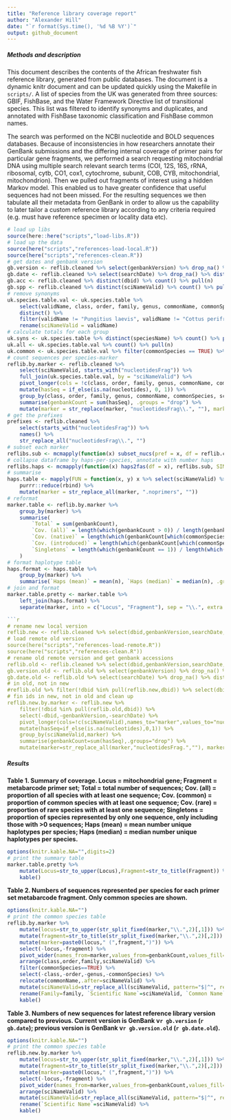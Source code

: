 ```yaml
---
title: "Reference library coverage report"
author: "Alexander Hill"
date: "`r format(Sys.time(), '%d %B %Y')`"
output: github_document
---
```



##### Methods and description
This document describes the contents of the African freshwater fish reference library, generated from public databases. 
The document is a dynamic knitr document and can be updated quickly using the Makefile in `scripts/`.
A list of species from the UK was generated from three sources: GBIF, FishBase, and the Water Framework Directive list of transitional species.
This list was filtered to identify synonyms and duplicates, and annotated with FishBase taxonomic classification and FishBase common names.

The search was performed on the NCBI nucleotide and BOLD sequences databases. 
Because of inconsistencies in how researchers annotate their GenBank submissions and the differing internal coverage of primer pairs for particular gene fragments, we performed a search requesting mitochondrial DNA using multiple search relevant search terms (COI, 12S, 16S, rRNA, ribosomal, cytb, CO1, cox1, cytochrome, subunit, COB, CYB, mitochondrial, mitochondrion).
Then we pulled out fragments of interest using a hidden Markov model. This enabled us to have greater confidence that useful sequences had not been missed.
For the resulting sequences we then tabulate all their metadata from GenBank in order to allow us the capability to later tailor a custom reference library according to any criteria required (e.g. must have reference specimen or locality data etc).


```r
# load up libs
source(here::here("scripts","load-libs.R"))
# load up the data
source(here("scripts","references-load-local.R"))
source(here("scripts","references-clean.R"))
# get dates and genbank version
gb.version <- reflib.cleaned %>% select(genbankVersion) %>% drop_na() %>% distinct(genbankVersion) %>% pull(genbankVersion)
gb.date <- reflib.cleaned %>% select(searchDate) %>% drop_na() %>% distinct(searchDate) %>% pull(searchDate)
gb.acc <- reflib.cleaned %>% distinct(dbid) %>% count() %>% pull(n)
gb.spp <- reflib.cleaned %>% distinct(sciNameValid) %>% count() %>% pull(n)
# remove synonyms
uk.species.table.val <- uk.species.table %>% 
    select(validName, class, order, family, genus, commonName, commonSpecies) %>% 
    distinct() %>% 
    filter(validName != "Pungitius laevis", validName != "Cottus perifretum", validName != "Atherina presbyter") %>%
    rename(sciNameValid = validName)
# calculate totals for each group
uk.syns <- uk.species.table %>% distinct(speciesName) %>% count() %>% pull(n)
uk.all <- uk.species.table.val %>% count() %>% pull(n)
uk.common <- uk.species.table.val %>% filter(commonSpecies == TRUE) %>% count() %>% pull(n)
# count sequences per species-marker
reflib.by.marker <- reflib.cleaned %>%
    select(sciNameValid, starts_with("nucleotidesFrag")) %>%
    full_join(uk.species.table.val, by = "sciNameValid") %>%
    pivot_longer(cols = !c(class, order, family, genus, commonName, commonSpecies, sciNameValid), names_to = "marker", values_to = "nucleotides") %>%
    mutate(hasSeq = if_else(is.na(nucleotides), 0, 1)) %>%
    group_by(class, order, family, genus, commonName, commonSpecies, sciNameValid, marker) %>%
    summarise(genbankCount = sum(hasSeq), .groups = "drop") %>%
    mutate(marker = str_replace(marker, "nucleotidesFrag\\.", ""), marker = str_replace(marker, ".noprimers", ""))
# get the prefixes 
prefixes <- reflib.cleaned %>%
    select(starts_with("nucleotidesFrag")) %>%
    names() %>%
    str_replace_all("nucleotidesFrag\\.", "")
# subset each marker
reflibs.sub <- mcmapply(function(x) subset_nucs(pref = x, df = reflib.cleaned), prefixes, SIMPLIFY = FALSE, USE.NAMES = TRUE, mc.cores = 2)
# collapse dataframe by haps-per-species, annotate with number haps
reflibs.haps <- mcmapply(function(x) haps2fas(df = x), reflibs.sub, SIMPLIFY = FALSE, USE.NAMES = TRUE, mc.cores = 2)
# summarise
haps.table <- mapply(FUN = function(x, y) x %>% select(sciNameValid) %>% count(sciNameValid) %>% mutate(marker = y), reflibs.haps, names(reflibs.haps), SIMPLIFY = FALSE) %>%
    purrr::reduce(rbind) %>%
    mutate(marker = str_replace_all(marker, ".noprimers", ""))
# reformat
marker.table <- reflib.by.marker %>%
    group_by(marker) %>%
    summarise(
        `Total` = sum(genbankCount),
        `Cov. (all)` = length(which(genbankCount > 0)) / length(genbankCount),
        `Cov. (native)` = length(which(genbankCount[which(commonSpecies == TRUE)] > 0)) / length(genbankCount[which(commonSpecies == TRUE)]),
        `Cov. (introduced)` = length(which(genbankCount[which(commonSpecies == FALSE)] > 0)) / length(genbankCount[which(commonSpecies == FALSE)]),
        `Singletons` = length(which(genbankCount == 1)) / length(which(genbankCount > 0))
    )
# format haplotype table
haps.format <- haps.table %>%
    group_by(marker) %>%
    summarise(`Haps (mean)` = mean(n), `Haps (median)` = median(n), .groups = "drop")
# join and format
marker.table.pretty <- marker.table %>%
    left_join(haps.format) %>%
    separate(marker, into = c("Locus", "Fragment"), sep = "\\.", extra = "merge")

```r
# rename new local version
reflib.new <- reflib.cleaned %>% select(dbid,genbankVersion,searchDate,sciNameValid,starts_with("nucleotidesFrag"))
# load remote old version
source(here("scripts","references-load-remote.R"))
source(here("scripts","references-clean.R"))
# rename old remote version and get genbank accessions
reflib.old <- reflib.cleaned %>% select(dbid,genbankVersion,searchDate,sciNameValid,starts_with("nucleotidesFrag"))
gb.version.old <- reflib.old %>% select(genbankVersion) %>% drop_na() %>% distinct(genbankVersion) %>% pull(genbankVersion)
gb.date.old <- reflib.old %>% select(searchDate) %>% drop_na() %>% distinct(searchDate) %>% pull(searchDate)
# in old, not in new
#reflib.old %>% filter(!dbid %in% pull(reflib.new,dbid)) %>% select(dbid,sciNameValid) %>% print(n=Inf)
# fin ids in new, not in old and clean up
reflib.new.by.marker <- reflib.new %>% 
    filter(!dbid %in% pull(reflib.old,dbid)) %>% 
    select(-dbid,-genbankVersion,-searchDate) %>% 
    pivot_longer(cols=!c(sciNameValid),names_to="marker",values_to="nucleotides") %>% 
    mutate(hasSeq=if_else(is.na(nucleotides),0,1)) %>% 
    group_by(sciNameValid,marker) %>%
    summarise(genbankCount=sum(hasSeq),.groups="drop") %>%
    mutate(marker=str_replace_all(marker,"nucleotidesFrag.",""), marker=str_replace_all(marker,".noprimers",""))
```


##### Results

**Table 1. Summary of coverage. Locus = mitochondrial gene; Fragment = metabarcode primer set; Total = total number of sequences; Cov. (all) = proportion of all species with at least one sequence; Cov. (common) = proportion of common species with at least one sequence; Cov. (rare) = proportion of rare species with at least one sequence; Singletons = proportion of species represented by only one sequence, only including those with >0 sequences; Haps (mean) = mean number unique haplotypes per species; Haps (median) = median number unique haplotypes per species.**

```r
options(knitr.kable.NA="",digits=2)
# print the summary table
marker.table.pretty %>%
    mutate(Locus=str_to_upper(Locus),Fragment=str_to_title(Fragment)) %>%
    kable()
```


**Table 2. Numbers of sequences represented per species for each primer set metabarcode fragment. Only common species are shown.**

```r
options(knitr.kable.NA="")
# print the common species table
reflib.by.marker %>%
    mutate(locus=str_to_upper(str_split_fixed(marker,"\\.",2)[,1])) %>% 
    mutate(fragment=str_to_title(str_split_fixed(marker,"\\.",2)[,2])) %>%
    mutate(marker=paste0(locus," (",fragment,")")) %>%
    select(-locus,-fragment) %>%
    pivot_wider(names_from=marker,values_from=genbankCount,values_fill=0) %>%
    arrange(class,order,family,sciNameValid) %>%
    filter(commonSpecies==TRUE) %>%
    select(-class,-order,-genus,-commonSpecies) %>%
    relocate(commonName,.after=sciNameValid) %>%
    mutate(sciNameValid=str_replace_all(sciNameValid, pattern="$|^", replacement="*")) %>%
    rename(Family=family, `Scientific Name`=sciNameValid, `Common Name`=commonName) %>%
    kable()
```


**Table 3. Numbers of new sequences for latest reference library version compared to previous. Current version is GenBank v`r gb.version` (`r gb.date`); previous version is GenBank v`r gb.version.old` (`r gb.date.old`).**

```r
options(knitr.kable.NA="")
# print the common species table
reflib.new.by.marker %>%
    mutate(locus=str_to_upper(str_split_fixed(marker,"\\.",2)[,1])) %>% 
    mutate(fragment=str_to_title(str_split_fixed(marker,"\\.",2)[,2])) %>%
    mutate(marker=paste0(locus," (",fragment,")")) %>%
    select(-locus,-fragment) %>%
    pivot_wider(names_from=marker,values_from=genbankCount,values_fill=0) %>%
    arrange(sciNameValid) %>%
    mutate(sciNameValid=str_replace_all(sciNameValid, pattern="$|^", replacement="*")) %>%
    rename(`Scientific Name`=sciNameValid) %>%
    kable()
```
